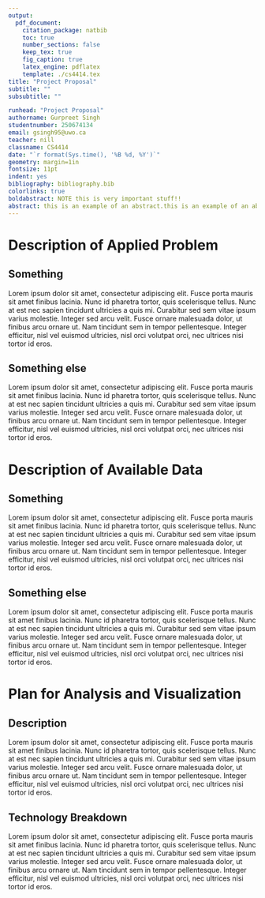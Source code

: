 ```yaml
---
output: 
  pdf_document:
    citation_package: natbib
    toc: true
    number_sections: false
    keep_tex: true
    fig_caption: true
    latex_engine: pdflatex
    template: ./cs4414.tex
title: "Project Proposal"
subtitle: ""
subsubtitle: ""

runhead: "Project Proposal"
authorname: Gurpreet Singh
studentnumber: 250674134
email: gsingh95@uwo.ca
teacher: nill
classname: CS4414
date: "`r format(Sys.time(), '%B %d, %Y')`"
geometry: margin=1in
fontsize: 11pt
indent: yes
bibliography: bibliography.bib
colorlinks: true
boldabstract: NOTE this is very important stuff!!
abstract: this is an example of an abstract.this is an example of an abstract.this is an example of an abstract.this is an example of an abstract.this is an example of an abstract.this is an example of an abstract.this is an example of an abstract.this is an example of an abstract.this is an example of an abstract.this is an example of an abstract.this is an example of an abstract.
---
```


# Description of Applied Problem

## Something

Lorem ipsum dolor sit amet, consectetur adipiscing elit. Fusce porta mauris sit amet finibus lacinia. Nunc id pharetra tortor, quis scelerisque tellus. Nunc at est nec sapien tincidunt ultricies a quis mi. Curabitur sed sem vitae ipsum varius molestie. Integer sed arcu velit. Fusce ornare malesuada dolor, ut finibus arcu ornare ut. Nam tincidunt sem in tempor pellentesque. Integer efficitur, nisl vel euismod ultricies, nisl orci volutpat orci, nec ultrices nisi tortor id eros. 

## Something else

Lorem ipsum dolor sit amet, consectetur adipiscing elit. Fusce porta mauris sit amet finibus lacinia. Nunc id pharetra tortor, quis scelerisque tellus. Nunc at est nec sapien tincidunt ultricies a quis mi. Curabitur sed sem vitae ipsum varius molestie. Integer sed arcu velit. Fusce ornare malesuada dolor, ut finibus arcu ornare ut. Nam tincidunt sem in tempor pellentesque. Integer efficitur, nisl vel euismod ultricies, nisl orci volutpat orci, nec ultrices nisi tortor id eros. 

# Description of Available Data

## Something

Lorem ipsum dolor sit amet, consectetur adipiscing elit. Fusce porta mauris sit amet finibus lacinia. Nunc id pharetra tortor, quis scelerisque tellus. Nunc at est nec sapien tincidunt ultricies a quis mi. Curabitur sed sem vitae ipsum varius molestie. Integer sed arcu velit. Fusce ornare malesuada dolor, ut finibus arcu ornare ut. Nam tincidunt sem in tempor pellentesque. Integer efficitur, nisl vel euismod ultricies, nisl orci volutpat orci, nec ultrices nisi tortor id eros. 

## Something else

Lorem ipsum dolor sit amet, consectetur adipiscing elit. Fusce porta mauris sit amet finibus lacinia. Nunc id pharetra tortor, quis scelerisque tellus. Nunc at est nec sapien tincidunt ultricies a quis mi. Curabitur sed sem vitae ipsum varius molestie. Integer sed arcu velit. Fusce ornare malesuada dolor, ut finibus arcu ornare ut. Nam tincidunt sem in tempor pellentesque. Integer efficitur, nisl vel euismod ultricies, nisl orci volutpat orci, nec ultrices nisi tortor id eros. 

# Plan for Analysis and Visualization

## Description

Lorem ipsum dolor sit amet, consectetur adipiscing elit. Fusce porta mauris sit amet finibus lacinia. Nunc id pharetra tortor, quis scelerisque tellus. Nunc at est nec sapien tincidunt ultricies a quis mi. Curabitur sed sem vitae ipsum varius molestie. Integer sed arcu velit. Fusce ornare malesuada dolor, ut finibus arcu ornare ut. Nam tincidunt sem in tempor pellentesque. Integer efficitur, nisl vel euismod ultricies, nisl orci volutpat orci, nec ultrices nisi tortor id eros. 

## Technology Breakdown

Lorem ipsum dolor sit amet, consectetur adipiscing elit. Fusce porta mauris sit amet finibus lacinia. Nunc id pharetra tortor, quis scelerisque tellus. Nunc at est nec sapien tincidunt ultricies a quis mi. Curabitur sed sem vitae ipsum varius molestie. Integer sed arcu velit. Fusce ornare malesuada dolor, ut finibus arcu ornare ut. Nam tincidunt sem in tempor pellentesque. Integer efficitur, nisl vel euismod ultricies, nisl orci volutpat orci, nec ultrices nisi tortor id eros. 


